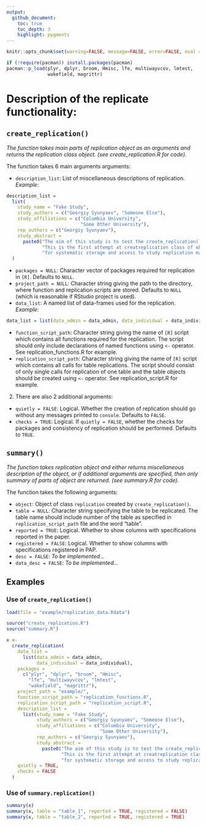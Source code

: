 ```yaml
---
output:
  github_document:
    toc: true
    toc_depth: 3
    highlight: pygments
---
```


```r
knitr::opts_chunk$set(warning=FALSE, message=FALSE, error=FALSE, eval = FALSE, echo = TRUE)
```

```r
if (!require(pacman)) install.packages(pacman)
pacman::p_load(plyr, dplyr, broom, Hmisc, lfe, multiwayvcov, lmtest,
               wakefield, magrittr)
```

# Description of the replicate functionality:

## `create_replication()`

_The function takes main parts of replication object as an arguments and returns the replication class object. (see create\_replication.R for code)._

The function takes 6 main arguments arguments:
  
  - `description_list`: List of miscellaneous descriptions of replication. *Example*:
```r
description_list =
  list(
    study_name = "Fake Study",
    study_authors = c("Georgiy Syunyaev", "Someone Else"),
    study_affiliations = c("Columbia University",
                           "Some Other University"),
    rep_authors = c("Georgiy Syunyaev"),
    study_abstract =
      paste0("The aim of this study is to test the create_replication() functionality. ",
             "This is the first attempt at creatreplication class of objects in [R] ",
             "for systematic storage and access to study replication materials.")
  )
```
    
  - `packages = NULL`: Character vector of packages required for replication in `[R]`. Defaults to `NULL`.
  - `project_path = NULL`: Character string giving the path to the directory, where function and replication scripts are stored. Defaults to `NULL` (which is reasonable if RStudio project is used).
  - `data_list`: A named list of data-frames used for the replication. *Example*:
    
```r
data_list = list(data_admin = data_admin, data_individual = data_individual)
```
    
  - `function_script_path`: Character string giving the name of `[R]` script which contains all functions required for the replication. The script should only include declarations of named functions using `<-` operator. See replication\_functions.R for example.
  - `replication_script_path`: Character string giving the name of `[R]` script which contains all calls for table replications. The script should consist of only single calls for replication of one table and the table objects should be created using `<-` operator. See replication\_script.R for example.
    
2. There are also 2 additional arguments:
  - `quietly = FALSE`: Logical. Whether the creation of replication should go without any messages printed to `console`. Defaults to `FALSE`.
  - `checks = TRUE`: Logical. If `quietly = FALSE`, whether the checks for packages and consistency of replication should be performed. Defaults to `TRUE`.

## `summary()`

_The function takes replication object and either returns miscellaneous description of the object, or if additional arguments are specified, then only summary of parts of object are returned. (see summary.R for code)._

The function takes the following arguments:
  
  - `object`: Object of class `replication` created by `create_replication()`.
  - `table = NULL`: Character string specifying the table to be replicated. The table name should include number of the table as specified in `replication_script_path` file and the word "table".
  - `reported = TRUE`: Logical. Whether to show columns with specifications reported in the paper.
  - `registered = FALSE`: Logical. Whether to show columns with specifications registered in PAP.
  - `desc = FALSE`: *To be implemented...*
  - `data_desc = FALSE`: *To be implemented...*

## Examples

### Use of `create_replication()`
```r
load(file = "example/replication_data.Rdata")

source("create_replication.R")
source("summary.R")

x <-
  create_replication(
    data_list =
      list(data_admin = data_admin,
           data_individual = data_individual),
    packages =
      c("plyr", "dplyr", "broom", "Hmisc",
        "lfe", "multiwayvcov", "lmtest",
        "wakefield", "magrittr"),
    project_path = "example/",
    function_script_path = "replication_functions.R",
    replication_script_path = "replication_script.R",
    description_list =
      list(study_name = "Fake Study",
           study_authors = c("Georgiy Syunyaev", "Someone Else"),
           study_affiliations = c("Columbia University",
                                  "Some Other University"),
           rep_authors = c("Georgiy Syunyaev"),
           study_abstract = 
             paste0("The aim of this study is to test the create_replication() functionality. ",
                    "This is the first attempt at creatreplication class of objects in [R] ",
                    "for systematic storage and access to study replication materials.")),
    quietly = TRUE,
    checks = FALSE
  )
```

### Use of `summary.replication()`
```r
summary(x)
summary(x, table = "table_1", reported = TRUE, registered = FALSE)
summary(x, table = "table_2", reported = TRUE, registered = TRUE)

```
